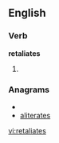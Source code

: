 
==English==

===Verb===
'''retaliates'''

# {{third-person singular of|[[retaliate]]}}

===Anagrams===
* {{alphagram|aaeeilrstt}}
* [[aliterates#English|aliterates]]

[[vi:retaliates]]